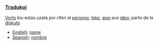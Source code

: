 === [[Traduko]]j ===

[[Vorto]] kiu estas uzata por riferi al [[persono]], [[loko]], [[ajxo]] aux [[ideo]]; parto de la [[diskuto]]

*[[English]]: [[name]]
*[[Spanish]]: [[nombre]]